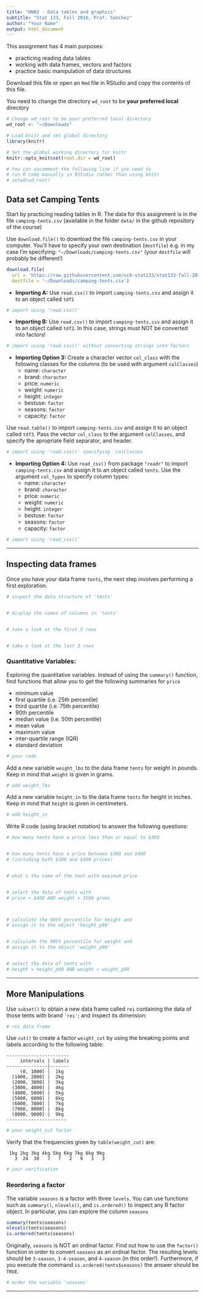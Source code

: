 ```yaml
---
title: "HW02 - Data tables and graphics"
subtitle: "Stat 133, Fall 2016, Prof. Sanchez"
author: "Your Name"
output: html_document
---
```


This assignment has 4 main purposes:

- practicing reading data tables
- working with data frames, vectors and factors
- practice basic manipulation of data structures

Download this file or open an `Rmd` file in RStudio and copy the
contents of this file.

You need to change the directory `wd_root` to be **your preferred local** 
directory

```r
# Change wd_root to be your preferred local directory
wd_root <- "~/Downloads"

# Load knitr and set global directory
library(knitr)

# Set the global working directory for knitr
knitr::opts_knit$set(root.dir = wd_root)

# You can uncomment the following line if you need to 
# run R code manually in RStudio rather than using knitr
# setwd(wd_root)
```

## Data set Camping Tents

Start by practicing reading tables in R. The data for this assignment is in the 
file `camping-tents.csv` (available in the folder `data/` in the 
github repository of the course)

Use `download.file()` to download the file `camping-tents.csv` in your computer.
You'll have to specify your own destination (`destfile`)
e.g. in my case I'm specifying: `"~/Downloads/camping-tents.csv"`
(your `destfile` will probably be different!)
```r
download.file(
  url = 'https://raw.githubusercontent.com/ucb-stat133/stat133-fall-2016/master/data/camping-tents.csv', 
  destfile = '~/Downloads/camping-tents.csv')
```

- __Importing A:__ Use `read.csv()` to import `camping-tents.csv` and assign 
it to an object called `tdf1`
```r
# import using 'read.csv()'
```


- __Importing B:__ Use `read.csv()` to import `camping-tents.csv` and assign 
it to an object called `tdf2`. In this case, strings must NOT be converted into 
factors!
```r
# import using 'read.csv()' without converting strings into factors
```


- __Importing Option 3:__ Create a character vector `col_class` with the 
following classes for the columns (to be used with argument `colClasses`)
  - name:     `character`
  - brand:    `character`
  - price:    `numeric`
  - weight:   `numeric`
  - height:   `integer`
  - bestuse:  `factor`
  - seasons:  `factor`
  - capacity: `factor`

Use `read.table()` to import `camping-tents.csv` and assign it to 
an object called `tdf3`. Pass the vector `col_class` to the argument 
`colClasses`, and specify the apropriate field separator, and header.

```r
# import using 'read.csv()' specifying `colClasses

```


- __Importing Option 4:__ Use `read_csv()` from package `"readr"` to import 
`camping-tents.csv` and assign it to an object called `tents`.
Use the argument `col_types` to specify column types:
  - name:     `character`
  - brand:    `character`
  - price:    `numeric`
  - weight:   `numeric`
  - height:   `integer`
  - bestuse:  `factor`
  - seasons:  `factor`
  - capacity: `factor`


```r
# import using 'read_csv()'

```


-----

## Inspecting data frames

Once you have your data frame `tents`, the next step 
involves performing a first exploration.

```r
# inspect the data structure of 'tents'


# display the names of columns in 'tents'


# take a look at the first 5 rows


# take a look at the last 3 rows

```


### Quantitative Variables:

Exploring the quantitative variables. Instead of using the `summary()` function, 
find functions that allow you to get the following summaries for `price`

- minimum value
- first quartile (i.e. 25th percentile)
- third quartile (i.e. 75th percentile)
- 90th percentile
- median value (i.e. 50th percentile)
- mean value
- maximum value
- inter-quartile range (IQR)
- standard deviation

```r
# your code

```


Add a new variable `weight_lbs` to the data frame `tents` for weight in pounds.
Keep in mind that `weight` is given in grams.
```r
# add weight_lbs

```

Add a new variable `height_in` to the data frame `tents` for height in inches.
Keep in mind that `height` is given in centimeters.
```r
# add height_in

```

Write R code (using bracket notation) to answer the following questions:
```r
# how many tents have a price less than or equal to $300


# how many tents have a price between $300 and $400
# (including both $300 and $400 prices)


# what's the name of the tent with maximum price


# select the data of tents with 
# price > $400 AND weight < 1500 grams



# calculate the 90th percentile for height and 
# assign it to the object 'height_p90'


# calculate the 90th percentile for weight and 
# assign it to the object 'weight_p90'


# select the data of tents with 
# height > height_p90 AND weight > weight_p90

```


-----

## More Manipulations

Use `subset()` to obtain a new data frame called `rei` containing the data of 
those tents with brand `'rei'`; and inspect its dimension:
```r
# rei data frame

```


Use `cut()` to create a factor `weight_cut` by using the
breaking points and labels according to the following table:
```
-----------------------
     intervals | labels
---------------|-------
     (0, 1000] |  1kg
  (1000, 2000] |  2kg
  (2000, 3000] |  3kg
  (3000, 4000] |  4kg
  (4000, 5000] |  5kg
  (5000, 6000] |  6kg
  (6000, 7000] |  7kg
  (7000, 8000] |  8kg
  (8000, 9000] |  9kg
----------------------
```

```r
# your weight_cut factor

```

Verify that the frequencies given by `table(weight_cut)` are:
```
 1kg 2kg 3kg 4kg 5kg 6kg 7kg 8kg 9kg 
   3  24  30   7   7   2   9   3   3 
```

```r
# your verification

```


### Reordering a factor

The variable `seasons` is a factor with three `levels`. You can use functions
such as `summary()`, `nlevels()`, and `is.ordered()` to inspect any R factor
object. In particular, you can explore the column `seasons`
```r
summary(tents$seasons)
nlevels(tents$seasons)
is.ordered(tents$seasons)
```

Originally, `seasons` is NOT an ordinal factor.
Find out how to use the `factor()` function in order to convert `seasons`
as an ordinal factor. The resulting levels should be `3-season`, `3-4-season`,
and `4-season` (in this order!). Furthermore, if you execute the command
`is.ordered(tents$seasons)` the answer should be `TRUE`.

```r
# order the variable 'seasons'

```

-----

